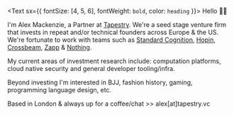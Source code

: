<Text sx={{ fontSize: [4, 5, 6], fontWeight: `bold`, color: `heading` }}>
  Hello 👋🏻
</Text>

I'm Alex Mackenzie, a Partner at [Tapestry](https://tapestry.vc/). We're a seed stage venture firm that invests in repeat and/or technical founders across Europe & the US. We're fortunate to work with teams such as [Standard Cognition](https://standard.ai/), [Hopin](https://hopin.com/), [Crossbeam](https://www.crossbeam.com/), [Zapp](https://tryzapp.com/) & [Nothing](https://nothing.tech/).

My current areas of investment research include: computation platforms, cloud native security and general developer tooling/infra.

Beyond investing I'm interested in BJJ, fashion history, gaming, programming language design, etc.

Based in London & always up for a coffee/chat >> alex[at]tapestry.vc

